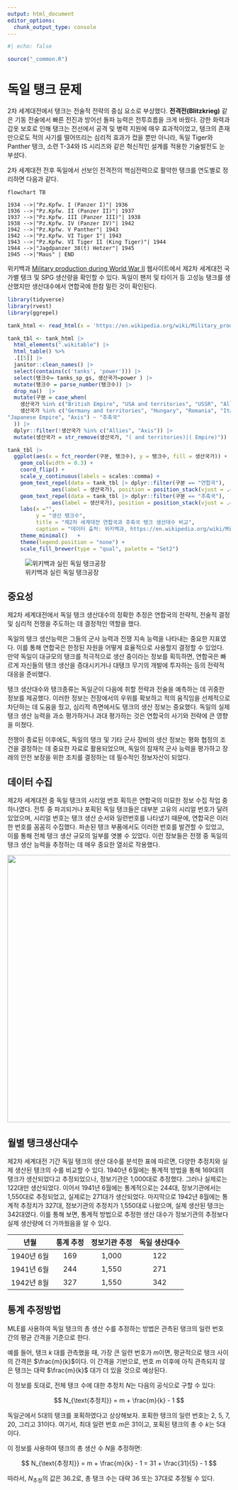 ```yaml
---
output: html_document
editor_options: 
  chunk_output_type: console
---
```


```r
#| echo: false

source("_common.R")
```

# 독일 탱크 문제 


2차 세계대전에서 탱크는 전술적 전략의 중심 요소로 부상했다. 
**전격전(Blitzkrieg)** 같은 기동 전술에서 빠른 전진과 방어선 돌파 능력은 전투흐름을 크게 바꿨다. 
강한 화력과 갑옷 보호로 인해 탱크는 전선에서 공격 및 병력 지원에 매우 효과적이었고, 
탱크의 존재만으로도 적의 사기를 떨어뜨리는 심리적 효과가 컸을 뿐만 아니라,
독일 Tiger와 Panther 탱크, 소련 T-34와 IS 시리즈와 같은 혁신적인 설계를 적용한 기술발전도 눈부셨다.

2차 세계대전 전후 독일에서 선보인 전격전의 핵심전력으로 활약한 탱크를 연도별로 정리하면 다음과 같다.

```mermaid
flowchart TB

1934 -->|"Pz.Kpfw. I (Panzer I)"| 1936
1936 -->|"Pz.Kpfw. II (Panzer II)"| 1937
1937 -->|"Pz.Kpfw. III (Panzer III)"| 1938
1938 -->|"Pz.Kpfw. IV (Panzer IV)"| 1942
1942 -->|"Pz.Kpfw. V Panther"| 1943
1942 -->|"Pz.Kpfw. VI Tiger I"| 1943
1943 -->|"Pz.Kpfw. VI Tiger II (King Tiger)"| 1944
1944 -->|"Jagdpanzer 38(t) Hetzer"| 1945
1945 -->|"Maus" | END
```

위키백과 [Military production during World War II](https://en.wikipedia.org/wiki/Military_production_during_World_War_II) 웹사이트에서 
제2차 세계대전 국가별 탱크 및 SPG 생산량을 확인할 수 있다. 독일이 팬저 및 타이거 등 
고성능 탱크를 생산했지만 생산대수에서 연합국에 한참 밀린 것이 확인된다.

```r
library(tidyverse)
library(rvest)
library(ggrepel)

tank_html <- read_html(x = 'https://en.wikipedia.org/wiki/Military_production_during_World_War_II')

tank_tbl <- tank_html |> 
  html_elements(".wikitable") |> 
  html_table() %>%
  .[[5]] |> 
  janitor::clean_names() |> 
  select(contains(c('tanks', 'power'))) |> 
  select(탱크수= tanks_sp_gs, 생산국가=power ) |> 
  mutate(탱크수 = parse_number(탱크수)) |> 
  drop_na()  |> 
  mutate(구분 = case_when(
    생산국가 %in% c("British Empire", "USA and territories", "USSR", "Allies") ~ "연합국",
    생산국가 %in% c("Germany and territories", "Hungary", "Romania", "Italian Empire", 
"Japanese Empire", "Axis") ~ "추축국"
  )) |> 
  dplyr::filter(!생산국가 %in% c("Allies", "Axis")) |> 
  mutate(생산국가 = str_remove(생산국가, "( and territories)|( Empire)"))

tank_tbl |> 
  ggplot(aes(x = fct_reorder(구분, 탱크수), y = 탱크수, fill = 생산국가)) +
    geom_col(width = 0.3) +
    coord_flip() +
    scale_y_continuous(labels = scales::comma) +  
    geom_text_repel(data = tank_tbl |> dplyr::filter(구분 == "연합국"), 
              aes(label = 생산국가), position = position_stack(vjust = .4)) +
    geom_text_repel(data = tank_tbl |> dplyr::filter(구분 == "추축국"), 
              aes(label = 생산국가), position = position_stack(vjust = .4)) +  
    labs(x ="",
         y = "생산 탱크수",
         title = "제2차 세계대전 연합국과 추축국 탱크 생산대수 비교",
         caption = "데이터 출처: 위키백과, https://en.wikipedia.org/wiki/Military_production_during_World_War_II") +
    theme_minimal()   +
    theme(legend.position = "none") +
    scale_fill_brewer(type = "qual", palette = "Set2")
```


![위키백과 실린 독일 탱크공장](images/german_tank.jpg){fig-align="center"}

## 중요성

제2차 세계대전에서 독일 탱크 생산대수의 정확한 추정은 연합국의 전략적, 전술적 결정 및 심리적 전쟁을 주도하는 데 결정적인 역할을 했다. 

독일의 탱크 생산능력은 그들의 군사 능력과 전쟁 지속 능력을 나타내는 중요한 지표였다. 이를 통해 연합국은 한정된 자원을 어떻게 효율적으로 사용할지 결정할 수 있었다. 만약 독일이 대규모의 탱크를 적극적으로 생산 중이라는 정보를 획득하면, 연합국은 빠르게 자신들의 탱크 생산을 증대시키거나 대탱크 무기의 개발에 투자하는 등의 전략적 대응을 준비했다. 

탱크 생산대수와 탱크종류는 독일군이 다음에 취할 전략과 전술을 예측하는 데 귀중한 정보를 제공했다. 이러한 정보는 전장에서의 우위를 확보하고 적의 움직임을 선제적으로 차단하는 데 도움을 줬고, 심리적 측면에서도 탱크의 생산 정보는 중요했다. 독일의 실제 탱크 생산 능력을 과소 평가하거나 과대 평가하는 것은 연합국의 사기와 전략에 큰 영향을 미쳤다.

전쟁이 종료된 이후에도, 독일의 탱크 및 기타 군사 장비의 생산 정보는 평화 협정의 조건을 결정하는 데 중요한 자료로 활용되었으며, 독일의 잠재적 군사 능력을 평가하고 장래의 안전 보장을 위한 조치를 결정하는 데 필수적인 정보자산이 되었다.


## 데이터 수집

제2차 세계대전 중 독일 탱크의 시리얼 번호 획득은 연합국의 미묘한 정보 수집 작업 중 하나였다. 전투 중 파괴되거나 포획된 독일 탱크들은 대부분 고유의 시리얼 번호가 달려있었으며, 시리얼 번호는 탱크 생산 순서와 일련번호를 나타냈기 때문에, 연합국은 이러한 번호를 꼼꼼히 수집했다. 파손된 탱크 부품에서도 이러한 번호를 발견할 수 있었고, 이를 통해 전체 탱크 생산 규모의 일부를 엿볼 수 있었다. 이런 정보들은 전쟁 중 독일의 탱크 생산 능력을 추정하는 데 매우 중요한 열쇠로 작용했다.

![](images/german_tank_serial.jpg){fig-align="center" width="604"}


## 월별 탱크생산대수

제2차 세계대전 기간 독일 탱크의 생산 대수를 분석한 표에 따르면, 다양한 추정치와 실제 생산된 탱크의 수를 비교할 수 있다. 1940년 6월에는 통계적 방법을 통해 169대의 탱크가 생산되었다고 추정되었으나, 정보기관은 1,000대로 추정했다. 그러나 실제로는 122대만 생산되었다. 이어서 1941년 6월에는 통계적으로는 244대, 정보기관에서는 1,550대로 추정되었고, 실제로는 271대가 생산되었다. 마지막으로 1942년 8월에는 통계적 추정치가 327대, 정보기관의 추정치가 1,550대로 나왔으며, 실제 생산된 탱크는 342대였다. 이를 통해 보면, 통계적 방법으로 추정한 생산 대수가 정보기관의 추정보다 실제 생산량에 더 가까웠음을 알 수 있다.

|    년월    | 통계 추정 | 정보기관 추정 | 독일 생산대수 |
|:----------:|:---------:|:-------------:|:-------------:|
| 1940년 6월 |    169    |     1,000     |      122      |
| 1941년 6월 |    244    |     1,550     |      271      |
| 1942년 8월 |    327    |     1,550     |      342      |


## 통계 추정방법


MLE를 사용하여 독일 탱크의 총 생산 수를 추정하는 방법은 관측된 탱크의 일련 번호 간의 평균 간격을 기준으로 한다.

예를 들어, 탱크 $k$ 대를 관측했을 때, 가장 큰 일련 번호가 $m$이면, 평균적으로 탱크 사이의 간격은 $\frac{m}{k}$이다. 이 간격을 기반으로, 번호 $m$ 이후에 아직 관측되지 않은 탱크는 대략 $\frac{m}{k}$ 대가 더 있을 것으로 예상된다.

이 정보를 토대로, 전체 탱크 수에 대한 추정치 $N$는 다음의 공식으로 구할 수 있다:


$$
N_{\text{추정치}} = m + \frac{m}{k} - 1
$$


독일군에서 5대의 탱크를 포획하였다고 상상해보자.
포획한 탱크의 일련 번호는 2, 5, 7, 20, 그리고 31이다.
여기서, 최대 일련 번호 $m$은 31이고, 포획된 탱크의 총 수 $k$는 5대이다.

이 정보를 사용하여 탱크의 총 생산 수 $N$을 추정하면:

$$
N_{\text{추정치}} = m + \frac{m}{k} - 1 = 31 + \frac{31}{5} - 1
$$

따라서, $N_{\text{추정}}$의 값은 36.2로, 총 탱크 수는 대략 36 또는 37대로 추정될 수 있다.
